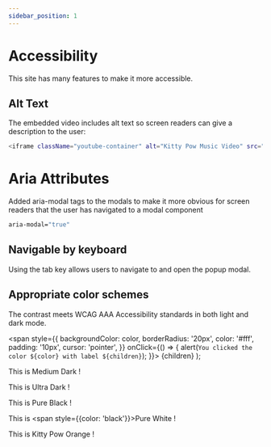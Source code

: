 ```yaml
---
sidebar_position: 1
---
```


# Accessibility

This site has many features to make it more accessible.

## Alt Text

The embedded video includes alt text so screen readers can give a description to the user:

```bash
<iframe className="youtube-container" alt="Kitty Pow Music Video" src="https://youtu.be/HnQxJkfVQrk?si=v0kQLHO8FxmfNgkk" title="YouTube video player" frameborder="0" allow="accelerometer; autoplay; clipboard-write; encrypted-media; gyroscope; picture-in-picture; web-share" allowfullscreen></iframe>
```

# Aria Attributes

Added aria-modal tags to the modals to make it more obvious for screen readers that the user has navigated to a modal component

```bash
aria-modal="true"
```

## Navigable by keyboard

Using the tab key allows users to navigate to and open the popup modal.

## Appropriate color schemes

The contrast meets WCAG AAA Accessibility standards in both light and dark mode.

  <span
    style={{
      backgroundColor: color,
      borderRadius: '20px',
      color: '#fff',
      padding: '10px',
      cursor: 'pointer',
    }}
    onClick={() => {
      alert(`You clicked the color ${color} with label ${children}`);
    }}>
    {children}
  </span>
);

This is <Highlight color="#333333">Medium Dark</Highlight> !

This is <Highlight color="#282C34">Ultra Dark</Highlight> !

This is <Highlight color="#000000">Pure Black</Highlight> !

This is <Highlight color="#FFFFFF"><span style={{color: 'black'}}>Pure White</span></Highlight> !

This is <Highlight color="#FF6600">Kitty Pow Orange</Highlight> !
